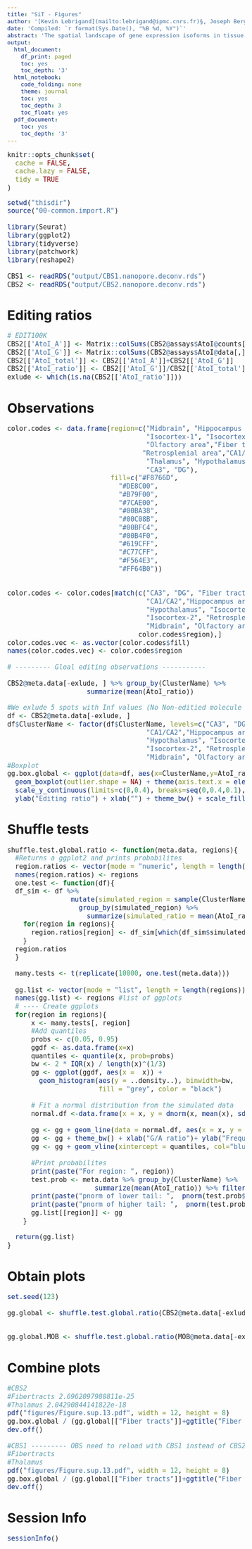 ```yaml
---
title: "SiT - Figures"
author: '[Kevin Lebrigand](mailto:lebrigand@ipmc.cnrs.fr)§, Joseph Bergenstråhle §, Kim Thrane §, Annelie Mollbrink, Pascal Barbry, Rainer Waldmann and Joakim Lundeberg'
date: 'Compiled: `r format(Sys.Date(), "%B %d, %Y")`'
abstract: 'The spatial landscape of gene expression isoforms in tissue sections.'
output:
  html_document:
    df_print: paged
    toc: yes
    toc_depth: '3'
  html_notebook:
    code_folding: none
    theme: journal
    toc: yes
    toc_depth: 3
    toc_float: yes
  pdf_document:
    toc: yes
    toc_depth: '3'
---
```


<style type="text/css">

body, td {
   font-size: 15px;
}
code.r{
  font-size: 15px;
}
pre {
  font-size: 15px
}
</style>

```r
knitr::opts_chunk$set(
  cache = FALSE,
  cache.lazy = FALSE,
  tidy = TRUE
)

```

```r

setwd("thisdir")
source("00-common.import.R")

library(Seurat)
library(ggplot2)
library(tidyverse)
library(patchwork)
library(reshape2)

CBS1 <- readRDS("output/CBS1.nanopore.deconv.rds")
CBS2 <- readRDS("output/CBS2.nanopore.deconv.rds")

```

# Editing ratios

```r

# EDIT100K
CBS2[['AtoI_A']] <- Matrix::colSums(CBS2@assays$AtoI@counts[,])
CBS2[['AtoI_G']] <- Matrix::colSums(CBS2@assays$AtoI@data[,])
CBS2[['AtoI_total']] <- CBS2[['AtoI_A']]+CBS2[['AtoI_G']]
CBS2[['AtoI_ratio']] <- CBS2[['AtoI_G']]/CBS2[['AtoI_total']]
exlude <- which(is.na(CBS2[['AtoI_ratio']]))

```

# Observations

```r

color.codes <- data.frame(region=c("Midbrain", "Hippocampus area",
                                   "Isocortex-1", "Isocortex-2",
                                   "Olfactory area","Fiber tracts",
                                  "Retrosplenial area","CA1/CA2",
                                   "Thalamus", "Hypothalamus",
                                   "CA3", "DG"),
                          fill=c("#F8766D",
                            "#DE8C00",
                            "#B79F00",
                            "#7CAE00",
                            "#00BA38",
                            "#00C08B",
                            "#00BFC4",
                            "#00B4F0",
                            "#619CFF",
                            "#C77CFF",
                            "#F564E3",
                            "#FF64B0"))
       

color.codes <- color.codes[match(c("CA3", "DG", "Fiber tracts", 
                                   "CA1/CA2","Hippocampus area", 
                                   "Hypothalamus", "Isocortex-1",
                                   "Isocortex-2", "Retrosplenial area", 
                                   "Midbrain", "Olfactory area", "Thalamus"),
                                 color.codes$region),]
color.codes.vec <- as.vector(color.codes$fill)
names(color.codes.vec) <- color.codes$region

# --------- Gloal editing observations -----------

CBS2@meta.data[-exlude, ] %>% group_by(ClusterName) %>%
                    summarize(mean(AtoI_ratio)) 

#We exlude 5 spots with Inf values (No Non-editied molecule detected)
df <- CBS2@meta.data[-exlude, ]
df$ClusterName <- factor(df$ClusterName, levels=c("CA3", "DG", "Fiber tracts", 
                                   "CA1/CA2","Hippocampus area", 
                                   "Hypothalamus", "Isocortex-1",
                                   "Isocortex-2", "Retrosplenial area", 
                                   "Midbrain", "Olfactory area", "Thalamus"))
#Boxplot
gg.box.global <- ggplot(data=df, aes(x=ClusterName,y=AtoI_ratio, group=ClusterName, fill=ClusterName))+
  geom_boxplot(outlier.shape = NA) + theme(axis.text.x = element_text(angle = 45, vjust = 1, hjust=1)) +
  scale_y_continuous(limits=c(0,0.4), breaks=seq(0,0.4,0.1), expand = c(0, 0)) +
  ylab("Editing ratio") + xlab("") + theme_bw() + scale_fill_manual(values=color.codes.vec)

```

# Shuffle tests

```r

shuffle.test.global.ratio <- function(meta.data, regions){
  #Returns a ggplot2 and prints probabilites
  region.ratios <- vector(mode = "numeric", length = length(regions))
  names(region.ratios) <- regions
  one.test <- function(df){
  df_sim <- df %>% 
                mutate(simulated_region = sample(ClusterName, replace = F)) %>%
                  group_by(simulated_region) %>%
                    summarize(simulated_ratio = mean(AtoI_ratio))
    for(region in regions){
      region.ratios[region] <- df_sim[which(df_sim$simulated_region==region), ]$simulated_ratio
    }
  region.ratios
  }

  many.tests <- t(replicate(10000, one.test(meta.data)))
  
  gg.list <- vector(mode = "list", length = length(regions))
  names(gg.list) <- regions #list of ggplots
  # ---- Create ggplots
  for(region in regions){
      x <- many.tests[, region]
      #Add quantiles
      probs <- c(0.05, 0.95)
      ggdf <- as.data.frame(x=x)
      quantiles <- quantile(x, prob=probs)
      bw <- 2 * IQR(x) / length(x)^(1/3)
      gg <- ggplot(ggdf, aes(x =  x)) + 
        geom_histogram(aes(y = ..density..), binwidth=bw,
                       fill = "grey", color = "black")
      
      # Fit a normal distribution from the simulated data
      normal.df <-data.frame(x = x, y = dnorm(x, mean(x), sd(x)))
      
      gg <- gg + geom_line(data = normal.df, aes(x = x, y = y), color = "red")
      gg <- gg + theme_bw() + xlab("G/A ratio")+ ylab("Frequency")
      gg <- gg + geom_vline(xintercept = quantiles, col="blue")
    
      #Print probabilites
      print(paste("For region: ", region))
      test.prob <- meta.data %>% group_by(ClusterName) %>%
                      summarize(mean(AtoI_ratio)) %>% filter(ClusterName==region)
      print(paste("pnorm of lower tail: ",  pnorm(test.prob$`mean(AtoI_ratio)`, mean = mean(x), sd = sd(x), lower.tail=T)))
      print(paste("pnorm of higher tail: ",  pnorm(test.prob$`mean(AtoI_ratio)`, mean = mean(x), sd = sd(x), lower.tail=F)))
      gg.list[[region]] <- gg
    }

  return(gg.list)
}


```

# Obtain plots

```r

set.seed(123)

gg.global <- shuffle.test.global.ratio(CBS2@meta.data[-exlude, ], c("Fiber tracts", "Thalamus"))


gg.global.MOB <- shuffle.test.global.ratio(MOB@meta.data[-exlude.MOB, ], c("Mitral Cell Layer (MCL)", "Olfactory Nerve Layer (ONL)"))

```

# Combine plots

```r
#CBS2
#Fibertracts 2.6962097980811e-25
#Thalamus 2.04290844141822e-18
pdf("figures/Figure.sup.13.pdf", width = 12, height = 8)
gg.box.global / (gg.global[["Fiber tracts"]]+ggtitle("Fiber tract simulation") | gg.global[["Thalamus"]]+ggtitle("Thalamus simulation"))
dev.off()

#CBS1 --------- OBS need to reload with CBS1 instead of CBS2
#Fibertracts 
#Thalamus 
pdf("figures/Figure.sup.13.pdf", width = 12, height = 8)
gg.box.global / (gg.global[["Fiber tracts"]]+ggtitle("Fiber tract simulation") | gg.global[["Thalamus"]]+ggtitle("Thalamus simulation"))
dev.off()

```

# Session Info

```r
sessionInfo()
```

